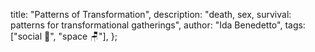   title: "Patterns of Transformation",
  description: "death, sex, survival: patterns for transformational gatherings",
  author: "Ida Benedetto",
  tags: ["social 👥", "space 🪑"],
};
